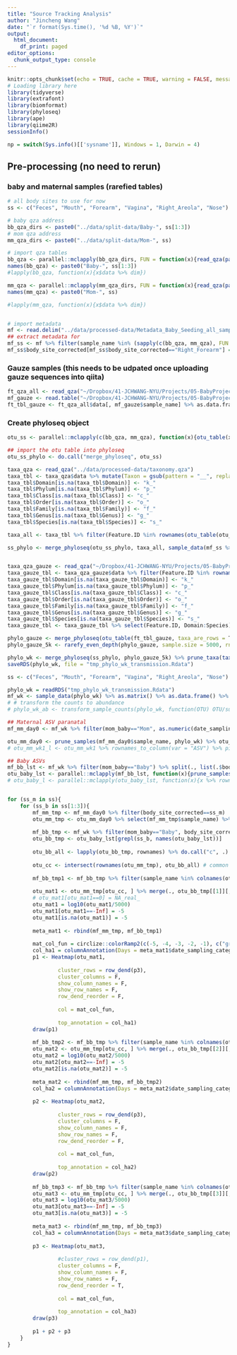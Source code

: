 ```yaml
---
title: "Source Tracking Analysis"
author: "Jincheng Wang"
date: "`r format(Sys.time(), '%d %B, %Y')`"
output:
  html_document:
    df_print: paged
editor_options:
  chunk_output_type: console
---
```


```r
knitr::opts_chunk$set(echo = TRUE, cache = TRUE, warning = FALSE, message = FALSE)
# Loading library here
library(tidyverse)
library(extrafont)
library(biomformat)
library(phyloseq)
library(ape)
library(qiime2R)
sessionInfo()

np = switch(Sys.info()[['sysname']], Windows = 1, Darwin = 4)
```


## Pre-processing (no need to rerun)
### baby and maternal samples (rarefied tables)
```r
# all body sites to use for now
ss <- c("Feces", "Mouth", "Forearm", "Vagina", "Right_Areola", "Nose")

# baby qza address
bb_qza_dirs <- paste0("../data/split-data/Baby-", ss[1:3])
# mom qza address
mm_qza_dirs <- paste0("../data/split-data/Mom-", ss)

# import qza tables
bb_qza <- parallel::mclapply(bb_qza_dirs, FUN = function(x){read_qza(paste0(x, "/rarefy-table.qza"))}, mc.cores = np)
names(bb_qza) <- paste0("Baby-", ss[1:3])
#lapply(bb_qza, function(x){x$data %>% dim})

mm_qza <- parallel::mclapply(mm_qza_dirs, FUN = function(x){read_qza(paste0(x, "/rarefy-table.qza"))}, mc.cores = np )
names(mm_qza) <- paste0("Mom-", ss)

#lapply(mm_qza, function(x){x$data %>% dim})


# import metadata
mf <- read.delim("../data/processed-data/Metadata_Baby_Seeding_all_samples_final.txt", header = T, sep = "\t", na.strings = c("", "NA"), stringsAsFactors = F)
## extract metadata for
mf_ss <- mf %>% filter(sample_name %in% (sapply(c(bb_qza, mm_qza), FUN = function(x)colnames(x$data)) %>% unlist()))
mf_ss$body_site_corrected[mf_ss$body_site_corrected=="Right_Forearm"] = "Forearm"
```

### Gauze samples (this needs to be udpated once uploading gauze sequences into qiita)
```r
ft_qza_all <- read_qza("~/Dropbox/41-JCHWANG-NYU/Projects/05-BabyProject2017RobKnight/GauzeSeq/3-deblur/SA-P1-P3_deblur_no-mitochondria-no-chloroplast_table.qza")
mf_gauze <- read.table("~/Dropbox/41-JCHWANG-NYU/Projects/05-BabyProject2017RobKnight/GauzeSeq/0-Doc/Mapping_baby_seeding_gauze.txt", header = T, sep = "\t")
ft_tbl_gauze <- ft_qza_all$data[, mf_gauze$sample_name] %>% as.data.frame %>% filter(rowSums(.)>0)
```

### Create phyloseq object
```r
otu_ss <- parallel::mclapply(c(bb_qza, mm_qza), function(x){otu_table(x$data %>% as.data.frame %>% select(any_of(mf_ss$sample_name)) %>% filter(rowSums(.)>0), taxa_are_rows = T)}, mc.cores = np)

## import the otu table into phyloseq
otu_ss_phylo <- do.call("merge_phyloseq", otu_ss)

taxa_qza <- read_qza("../data/processed-data/taxonomy.qza")
taxa_tbl <- taxa_qza$data %>% mutate(Taxon = gsub(pattern = "__", replacement = "_", Taxon)) %>% separate(Taxon, into = c("Domain", "Phylum", "Class", "Order", "Family", "Genus", "Species"), sep = "; ", remove = T)
taxa_tbl$Domain[is.na(taxa_tbl$Domain)] <- "k_"
taxa_tbl$Phylum[is.na(taxa_tbl$Phylum)] <- "p_"
taxa_tbl$Class[is.na(taxa_tbl$Class)] <- "c_"
taxa_tbl$Order[is.na(taxa_tbl$Order)] <- "o_"
taxa_tbl$Family[is.na(taxa_tbl$Family)] <- "f_"
taxa_tbl$Genus[is.na(taxa_tbl$Genus)] <- "g_"
taxa_tbl$Species[is.na(taxa_tbl$Species)] <- "s_"

taxa_all <- taxa_tbl %>% filter(Feature.ID %in% rownames(otu_table(otu_ss_phylo))) %>% select(Feature.ID, Domain:Species) %>% column_to_rownames(var = "Feature.ID") %>% as.matrix() %>% tax_table()

ss_phylo <- merge_phyloseq(otu_ss_phylo, taxa_all, sample_data(mf_ss %>% column_to_rownames(var = "sample_name")))


taxa_qza_gauze <- read_qza("~/Dropbox/41-JCHWANG-NYU/Projects/05-BabyProject2017RobKnight/GauzeSeq/3-deblur/taxonomy_gg13_8.qza")
taxa_gauze_tbl <- taxa_qza_gauze$data %>% filter(Feature.ID %in% rownames(ft_tbl_gauze)) %>% mutate(Taxon = gsub(pattern = "__", replacement = "_", Taxon)) %>% separate(Taxon, into = c("Domain", "Phylum", "Class", "Order", "Family", "Genus", "Species"), sep = "; ", remove = T)
taxa_gauze_tbl$Domain[is.na(taxa_gauze_tbl$Domain)] <- "k_"
taxa_gauze_tbl$Phylum[is.na(taxa_gauze_tbl$Phylum)] <- "p_"
taxa_gauze_tbl$Class[is.na(taxa_gauze_tbl$Class)] <- "c_"
taxa_gauze_tbl$Order[is.na(taxa_gauze_tbl$Order)] <- "o_"
taxa_gauze_tbl$Family[is.na(taxa_gauze_tbl$Family)] <- "f_"
taxa_gauze_tbl$Genus[is.na(taxa_gauze_tbl$Genus)] <- "g_"
taxa_gauze_tbl$Species[is.na(taxa_gauze_tbl$Species)] <- "s_"
taxa_gauze_tbl <- taxa_gauze_tbl %>% select(Feature.ID, Domain:Species) %>% column_to_rownames(var = "Feature.ID") %>% as.matrix() %>% tax_table()

phylo_gauze <- merge_phyloseq(otu_table(ft_tbl_gauze, taxa_are_rows = T), taxa_gauze_tbl, sample_data(mf_gauze %>% column_to_rownames(var = "sample_name")))
phylo_gauze_5k <- rarefy_even_depth(phylo_gauze, sample.size = 5000, rngseed = 20, replace = F, trimOTUs = T)

phylo_wk <- merge_phyloseq(ss_phylo, phylo_gauze_5k) %>% prune_taxa(taxa_sums(.)>0, .)
saveRDS(phylo_wk, file = "tmp_phylo_wk_transmission.Rdata")
```

```r
ss <- c("Feces", "Mouth", "Forearm", "Vagina", "Right_Areola", "Nose")

phylo_wk = readRDS("tmp_phylo_wk_transmission.Rdata")
mf_wk <- sample_data(phylo_wk) %>% as.matrix() %>% as.data.frame() %>% rownames_to_column(var = "sample_name")
# # transform the counts to abundance
# phylo_wk_ab <- transform_sample_counts(phylo_wk, function(OTU) OTU/sum(OTU))

## Maternal ASV paranatal
mf_mm_day0 <- mf_wk %>% filter(mom_baby=="Mom", as.numeric(date_sampling_category_days_continuous)==0)

otu_mm_day0 <- prune_samples(mf_mm_day0$sample_name, phylo_wk) %>% otu_table %>% as.matrix() %>% as.data.frame %>% filter(rowSums(.>0)>0.1*ncol(.)) # only include otu existed in more than 10% of samples
# otu_mm_wk1_l <- otu_mm_wk1 %>% rownames_to_column(var = "ASV") %>% pivot_longer(names_to = "sample_name", values_to = "count", cols = -1) %>% filter(count>0) %>% merge(., mf_wk %>% select(sample_name, body_site_corrected), by = "sample_name", all.x = T) 

## Baby ASVs
mf_bb_lst <- mf_wk %>% filter(mom_baby=="Baby") %>% split(., list(.$body_site_corrected, .$birth_mode_ms))
otu_baby_lst <- parallel::mclapply(mf_bb_lst, function(x){prune_samples(x$sample_name, phylo_wk) %>% otu_table %>% as.matrix() %>% as.data.frame %>% filter(rowSums(.>0)>0.1*ncol(.))}, mc.cores = np)
# otu_baby_l <- parallel::mclapply(otu_baby_lst, function(x){x %>% rownames_to_column(var = "ASV") %>% pivot_longer(names_to = "sample_name", values_to = "count", cols = -1) %>% filter(count>0) %>% merge(., mf_wk %>% select(sample_name, body_site_corrected, birth_mode_ms, date_sampling_category_days_continuous), by = "sample_name", all.x = T)}) %>% do.call("rbind", .)


for (ss_m in ss){
    for (ss_b in ss[1:3]){
        mf_mm_tmp <- mf_mm_day0 %>% filter(body_site_corrected==ss_m)
        otu_mm_tmp <- otu_mm_day0 %>% select(mf_mm_tmp$sample_name) %>% filter(rowSums(.)>0)
        
        mf_bb_tmp <- mf_wk %>% filter(mom_baby=="Baby", body_site_corrected==ss_b)
        otu_bb_tmp <- otu_baby_lst[grepl(ss_b, names(otu_baby_lst))]
        
        otu_bb_all <- lapply(otu_bb_tmp, rownames) %>% do.call("c", .) %>% unique # all otu from babies, regardless birth mode
        
        otu_cc <- intersect(rownames(otu_mm_tmp), otu_bb_all) # common otu between maternal and baby samples
        
        mf_bb_tmp1 <- mf_bb_tmp %>% filter(sample_name %in% colnames(otu_bb_tmp[[1]])) %>% arrange(as.numeric(date_sampling_category_days_continuous))
        
        otu_mat1 <- otu_mm_tmp[otu_cc, ] %>% merge(., otu_bb_tmp[[1]][, mf_bb_tmp1$sample_name], by = 0, all.x = T) %>% column_to_rownames(var = "Row.names")
        # otu_mat1[otu_mat1==0] = NA_real_
        otu_mat1 = log10(otu_mat1/5000)
        otu_mat1[otu_mat1==-Inf] = -5
        otu_mat1[is.na(otu_mat1)] = -5
        
        meta_mat1 <- rbind(mf_mm_tmp, mf_bb_tmp1)
        
        mat_col_fun = circlize::colorRamp2(c(-5, -4, -3, -2, -1), c("grey", "#225ea8", "#41b6c4", "#a1dab4", "#ffffcc"))
        col_ha1 = columnAnnotation(Days = meta_mat1$date_sampling_category_days_continuous)
        p1 <- Heatmap(otu_mat1, 
                
                cluster_rows = row_dend(p3),
                cluster_columns = F,
                show_column_names = F,
                show_row_names = F,
                row_dend_reorder = F,
                
                col = mat_col_fun,
                
                top_annotation = col_ha1)
        draw(p1)
        
        mf_bb_tmp2 <- mf_bb_tmp %>% filter(sample_name %in% colnames(otu_bb_tmp[[2]])) %>% arrange(as.numeric(date_sampling_category_days_continuous))
        otu_mat2 <- otu_mm_tmp[otu_cc, ] %>% merge(., otu_bb_tmp[[2]][, mf_bb_tmp2$sample_name], by = 0, all.x = T) %>% column_to_rownames(var = "Row.names")
        otu_mat2 = log10(otu_mat2/5000)
        otu_mat2[otu_mat2==-Inf] = -5
        otu_mat2[is.na(otu_mat2)] = -5
        
        meta_mat2 <- rbind(mf_mm_tmp, mf_bb_tmp2)
        col_ha2 = columnAnnotation(Days = meta_mat2$date_sampling_category_days_continuous)
        
        p2 <- Heatmap(otu_mat2, 
                
                cluster_rows = row_dend(p3),
                cluster_columns = F,
                show_column_names = F,
                show_row_names = F,
                row_dend_reorder = F,
                
                col = mat_col_fun,
                
                top_annotation = col_ha2)
        draw(p2)
        
        mf_bb_tmp3 <- mf_bb_tmp %>% filter(sample_name %in% colnames(otu_bb_tmp[[3]])) %>% arrange(as.numeric(date_sampling_category_days_continuous))
        otu_mat3 <- otu_mm_tmp[otu_cc, ] %>% merge(., otu_bb_tmp[[3]][, mf_bb_tmp3$sample_name], by = 0, all.x = T) %>% column_to_rownames(var = "Row.names")
        otu_mat3 = log10(otu_mat3/5000)
        otu_mat3[otu_mat3==-Inf] = -5
        otu_mat3[is.na(otu_mat3)] = -5
        
        meta_mat3 <- rbind(mf_mm_tmp, mf_bb_tmp3)
        col_ha3 = columnAnnotation(Days = meta_mat3$date_sampling_category_days_continuous)
        
        p3 <- Heatmap(otu_mat3, 
                
                #cluster_rows = row_dend(p1),
                cluster_columns = F,
                show_column_names = F,
                show_row_names = F,
                row_dend_reorder = T,
                
                col = mat_col_fun,
                
                top_annotation = col_ha3)
        draw(p3)
        
        p1 + p2 + p3
    }
}

```

